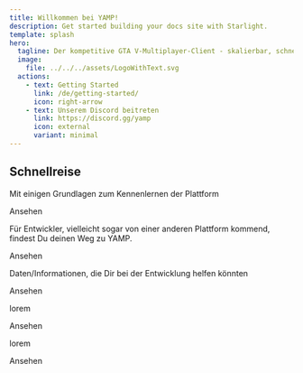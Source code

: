 ```yaml
---
title: Willkommen bei YAMP!
description: Get started building your docs site with Starlight.
template: splash
hero:
  tagline: Der kompetitive GTA V-Multiplayer-Client - skalierbar, schnell und auf Leistung ausgelegt.
  image:
    file: ../../../assets/LogoWithText.svg
  actions:
    - text: Getting Started
      link: /de/getting-started/
      icon: right-arrow
    - text: Unserem Discord beitreten
      link: https://discord.gg/yamp
      icon: external
      variant: minimal
---
```



## Schnellreise

<CardGrid stagger>
    <Card title="Getting Started" icon="pencil">
        <p>
            Mit einigen Grundlagen zum Kennenlernen der Plattform
        </p>
        <LinkButton href="/de/getting-started/">Ansehen</LinkButton>
    </Card>
    <Card title="Developer Guides" icon="add-document">
        <p>
            Für Entwickler, vielleicht sogar von einer anderen Plattform kommend, findest Du deinen Weg zu YAMP.
        </p>
        <LinkButton href="/de/developer-guides/">Ansehen</LinkButton>
    </Card>
    <Card title="GTA:V Reference Data" icon="setting">
        <p>
            Daten/Informationen, die Dir bei der Entwicklung helfen könnten
        </p>
        <LinkButton href="/de/gta-v-reference-data/">Ansehen</LinkButton>
    </Card>
    <Card title="Platform Internals" icon="open-book">
        <p>
            lorem
        </p>
        <LinkButton href="/de/platform-internals/">Ansehen</LinkButton>
    </Card>
    <Card title="SDK Development" icon="open-book">
        <p>
            lorem
        </p>
        <LinkButton href="/de/sdk-development/">Ansehen</LinkButton>
    </Card>
</CardGrid>
